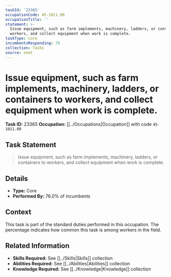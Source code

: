 ```yaml
---
taskId: '23365'
occupationCode: 45-1011.00
occupationTitle: ''
statement: >-
  Issue equipment, such as farm implements, machinery, ladders, or containers to
  workers, and collect equipment when work is complete.
taskType: Core
incumbentsResponding: 76
collection: Tasks
source: onet
---
```

# Issue equipment, such as farm implements, machinery, ladders, or containers to workers, and collect equipment when work is complete.

**Task ID:** 23365
**Occupation:** [[../Occupations|Occupation]] with code `45-1011.00`

## Task Statement

> Issue equipment, such as farm implements, machinery, ladders, or containers to workers, and collect equipment when work is complete.

## Details

- **Type:** Core
- **Performed By:** 76.0% of incumbents

## Context

This task is part of the standard duties performed in this occupation. The percentage indicates how common this task is among workers in the field.

## Related Information

- **Skills Required:** See [[../Skills|Skills]] collection
- **Abilities Required:** See [[../Abilities|Abilities]] collection
- **Knowledge Required:** See [[../Knowledge|Knowledge]] collection
